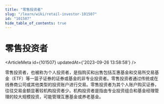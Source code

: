 ```yaml
---
title: "零售投资者"
slug: "/learn/wiki/retail-investor-101507"
id: "101507"
hide_table_of_contents: true
---
```



# 零售投资者

<ArticleMeta id={101507} updatedAt={'2023-09-26 13:58:58'} />
<div className='border-solid border-b border-t-0 my-4 border-[var(--ifm-color-gray-300)]' />

零售投资者，也被称为个人投资者，是指购买和出售包括互惠基金和交易所交易基金（ETF）等一篮子证券的证券或基金的非专业投资者。零售投资者通过传统或在线券商公司或其他类型的投资账户进行交易。零售投资者为其个人账户购买证券，往往交易金额显著较机构投资者少。机构投资者是指由专业投资组合和基金经理管理的较大规模投资，可能管理互惠基金或养老基金。
